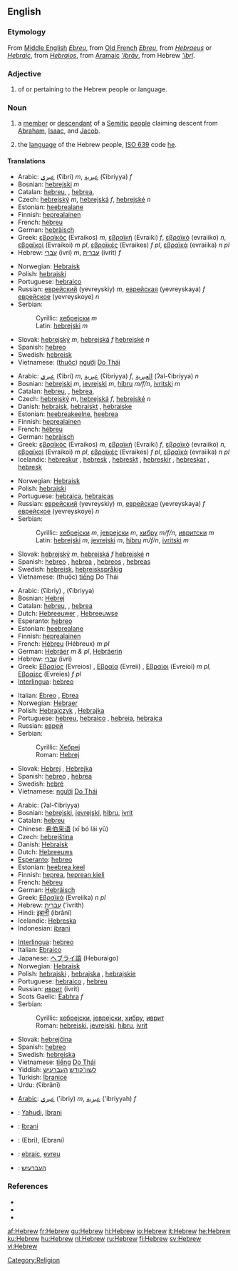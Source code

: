 {{interwiktionary|code=he}}

==English==
===Etymology===
From [[Middle English]] ''[[Ebreu]]'', from [[Old French]] ''[[Ebreu]]'', from {{L.}} ''[[Hebraeus]]'' or ''[[Hebraic]]'', from {{Gr.}} ''[[Hebraios]]'', from [[Aramaic]] ''[['ibrāy]]'', from Hebrew ''[['ibrî]]''. 

===Adjective===
{{en-adj|-}}
# of or pertaining to the Hebrew people or language.

===Noun===
{{en-noun|s|-}}
# {{countable}} a [[member]] or [[descendant]] of a [[Semite|Semitic]] [[people]] claiming descent from [[Abraham]], [[Isaac]], and [[Jacob]].
# {{uncountable}} the [[language]] of the Hebrew people, [[ISO 639]] code [[he]].

====Translations====
{{trans-top|''adj.'' pertaining to the people}}
*Arabic: [[عبري]] (ʕibri) ''m'', [[عبرية]] (ʕibriyya) ''f''
*Bosnian: [[hebrejski]] ''m''
*Catalan: [[hebreu]], {{m}}, [[hebrea]],{{f}}
*Czech: [[hebrejský]] ''m'', [[hebrejská]] ''f'', [[hebrejské]] ''n''
*Estonian: [[heebrealane]]
*Finnish: [[heprealainen]]
*French: [[hébreu]]
*German: [[hebräisch]]
*Greek: [[εβραϊκός]] (Evraikos) ''m'', [[εβραϊκή]] (Evraiki) ''f'', [[εβραϊκό]] (evraiiko) ''n'', [[εβραϊκοί]] (Evraikoi) ''m pl'', [[εβραϊκές]] (Evraikes) ''f pl'', [[εβραϊκά]] (evraiika) ''n pl''
*Hebrew: [[עברי]] (ivri) ''m'', [[עברית]] (ivrit) ''f''
{{trans-mid}}
*Norwegian: [[Hebraisk]]
*Polish: [[hebrajski]]
*Portuguese: [[hebraico]]
*Russian: [[еврейский]] (yevreyskiy) ''m'', [[еврейская]] (yevreyskaya) ''f'' [[еврейское]] (yevreyskoye) ''n''
*Serbian:
*:Cyrillic: [[хебрејски]] ''m''
*:Latin: [[hebrejski]] ''m''
*Slovak: [[hebrejský]] ''m'', [[hebrejská]] ''f'' [[hebrejské]] ''n''
*Spanish: [[hebreo]]
*Swedish: [[hebreisk]]
*Vietnamese: ([[thuộc]]) [[người]] [[Do Thái]]
{{trans-bottom}}

{{trans-top|''adj.'' pertaining to the language}}
*Arabic: [[عبري]] (ʕibri) ''m'', [[عبرية]] (ʕibriyya) ''f'', [[العبرية]] (ʔal-ʕibriyya) ''n''
*Bosnian: [[hebrejski]] ''m'', [[jevrejski]] ''m'', [[hibru]] ''m/f/n'', [[ivritski]] ''m''
*Catalan: [[hebreu]], {{m}}, [[hebrea]],{{f}}
*Czech: [[hebrejský]] ''m'', [[hebrejská]] ''f'', [[hebrejské]] ''n''
*Danish: [[hebraisk]], [[hebraiskt]] {{n}}, [[hebraiske]] {{p}}
*Estonian: [[heebreakeelne]], [[heebrea]]
*Finnish: [[heprealainen]]
*French: [[hébreu]]
*German: [[hebräisch]]
*Greek: [[εβραϊκός]] (Evraikos) ''m'', [[εβραϊκή]] (Evraiki) ''f'', [[εβραϊκό]] (evraiiko) ''n'', [[εβραϊκοί]] (Evraikoi) ''m pl'', [[εβραϊκές]] (Evraikes) ''f pl'', [[εβραϊκά]] (evraiika) ''n pl''
*Icelandic: [[hebreskur]] {{m}}, [[hebresk]] {{f}}, [[hebreskt]] {{n}}, [[hebreskir]] {{m}} {{p}}, [[hebreskar]] {{f}} {{p}}, [[hebresk]] {{n}} {{p}}
{{mid}}
*Norwegian: [[Hebraisk]]
*Polish: [[hebrajski]]
*Portuguese: [[hebraica]], [[hebraicas]] {{p}}
*Russian: [[еврейский]] (yevreyskiy) ''m'', [[еврейская]] (yevreyskaya) ''f'' [[еврейское]] (yevreyskoye) ''n''
*Serbian:
*:Cyrillic: [[хебрејски]] ''m'', [[јеврејски]] ''m'', [[хибру]] ''m/f/n'', [[ивритски]] ''m''
*:Latin: [[hebrejski]] ''m'', [[jevrejski]] ''m'', [[hibru]] ''m/f/n'', [[ivritski]] ''m''
*Slovak: [[hebrejský]] ''m'', [[hebrejská]] ''f'' [[hebrejské]] ''n''
*Spanish: [[hebreo]] {{m}}, [[hebrea]] {{f}}, [[hebreos]] {{m}} {{p}}, [[hebreas]] {{f}} {{p}}
*Swedish: [[hebreisk]], [[hebreiskspråkig]]
*Vietnamese: (thuộc) [[tiếng]] Do Thái
{{trans-bottom}}

{{trans-top|''n.'' person}}
*Arabic: {{ARchar|[[عبري|عِبْرِيّ]]}} (ʕibriy) {{m}}, {{ARchar|[[عبرية]]}} (ʕibriyya) {{f}}
*Bosnian: [[Hebrej]] {{m}}
*Catalan: [[hebreu]], {{m}}, [[hebrea]] {{f}}
*Dutch: [[Hebreeuwer]] {{m}}, [[Hebreeuwse]] {{f}}
*Esperanto: [[hebreo]]
*Estonian: [[heebrealane]]
*Finnish: [[heprealainen]]
*French: [[Hébreu]] {{m}} (Hébreux) ''m pl''
*German: [[Hebräer]] ''m & pl'', [[Hebräerin]] {{f}}
*Hebrew: [[עברי]] (ivri)
*Greek: [[Εβραίος]] (Evreios) {{m}}, [[Εβραία]] (Evreii) {{f}}, [[Εβραίοι]] (Evreioi) ''m pl'', [[Εβραίες]] (Evreies) ''f pl''
*[[Interlingua]]: [[hebreo]]
{{trans-mid}}
*Italian: [[Ebreo]] {{m}}, [[Ebrea]] {{f}}
*Norwegian: [[Hebraer]] {{m}}
*Polish: [[Hebrajczyk]] {{m}}, [[Hebrajka]] {{f}}
*Portuguese: [[hebreu]], [[hebraico]] {{m}}, [[hebreia]], [[hebraica]] {{f}}
*Russian: [[еврей]]
*Serbian:
*:Cyrillic: [[Хебреј]] {{m}}
*:Roman: [[Hebrej]] {{m}}
*Slovak: [[Hebrej]] {{m}}, [[Hebrejka]] {{f}}
*Spanish: [[hebreo]] {{m}}, [[hebrea]] {{f}}
*Swedish: [[hebré]]
*Vietnamese: [[người]] [[Do Thái]]
{{trans-bottom}}

{{trans-top|''n.'' language}}
*Arabic: {{ARchar|[[العبرية|العِبْرِيَّة]]}} (ʔal-ʕibriyya) {{f}}
*Bosnian: [[hebrejski]], [[jevrejski]], [[hibru]], [[ivrit]] {{m}}
*Catalan: [[hebreu]] {{m}}
*Chinese: [[希伯来语]] (xī bó lái yǔ)
*Czech: [[hebrejština]] {{f}}
*Danish: [[Hebraisk]]
*Dutch: [[Hebreeuws]] {{n}}
*[[Esperanto]]: [[hebreo]]
*Estonian: [[heebrea keel]]
*Finnish: [[heprea]], [[heprean kieli]]
*French: [[hébreu]] {{m}}
*German: [[Hebräisch]] {{n}}
*Greek: [[Εβραϊκά]] (Evreiika) ''n pl''
*Hebrew: [[עברית]] ('ivrith)
*Hindi: [[इब्रानी]] (ibrānī)
*Icelandic: [[Hebreska]]
*Indonesian: [[ibrani]]
{{trans-mid}}
*[[Interlingua]]: [[hebreo]]
*Italian: [[Ebraico]] {{m}}
*Japanese: [[ヘブライ語]] (Heburaigo)
*Norwegian: [[Hebraisk]]
*Polish: [[hebrajski]] {{m}}, [[hebrajska]] {{f}}, [[hebrajskie]] {{n}}
*Portuguese: [[hebraico]] {{m}}, [[hebreu]] {{m}}
*Russian: [[иврит]] (ivrit) {{m}}
*Scots Gaelic: [[Eabhra]] ''f''
*Serbian:
*:Cyrillic: [[хебрејски]], [[јеврејски]], [[хибру]], [[иврит]] {{m}}
*:Roman: [[hebrejski]], [[jevrejski]], [[hibru]], [[ivrit]] {{m}}
*Slovak: [[hebrejčina]] {{f}}
*Spanish: [[hebreo]] {{m}}
*Swedish: [[hebreiska]] {{c}}
*Vietnamese: [[tiếng]] [[Do Thái]]
*Yiddish: [[לשון־קודש]] [[העברעיש]]
*Turkish: [[İbranice]]
*Urdu: {{URchar|[[عبرانی]]}} (ʕibrānī)
{{trans-bottom}}

{{trans-top|Translations to be checked}}
{{checktrans}}
*[[Arabic]]: [[عبري]] ('ibriy) ''m'', [[عبرية]] ('ibriyyah) ''f''
*{{ttbc|Indonesian}}: [[Yahudi]], [[Ibrani]]
*{{ttbc|Malay}}: [[Ibrani]]
*{{ttbc|Persian}}: {{FAchar|[[عبری]]}} (Ebri), {{FAchar|[[عبرانی]]}} (Ebrani)
*{{ttbc|Romanian}}: [[ebraic]], [[evreu]]
*{{ttbc|Yiddish}}: [[העברעיִש]]
{{trans-bottom}}

===References===
{{ethnologue|code=heb}}
* {{R:American Heritage 2000|Hebrew}}
* {{R:Dictionary.com|Hebrew}}
* {{R:WordNet 2003|Hebrew}}

[[Category:Religion]]

[[af:Hebrew]]
[[fr:Hebrew]]
[[gu:Hebrew]]
[[hi:Hebrew]]
[[io:Hebrew]]
[[it:Hebrew]]
[[he:Hebrew]]
[[ku:Hebrew]]
[[hu:Hebrew]]
[[nl:Hebrew]]
[[ru:Hebrew]]
[[fi:Hebrew]]
[[sv:Hebrew]]
[[vi:Hebrew]]